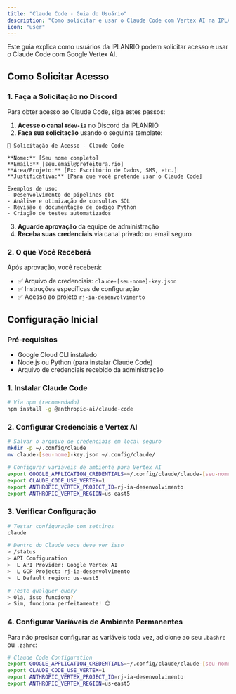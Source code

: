 ```yaml
---
title: "Claude Code - Guia do Usuário"
description: "Como solicitar e usar o Claude Code com Vertex AI na IPLANRIO"
icon: "user"
---
```


Este guia explica como usuários da IPLANRIO podem solicitar acesso e usar o Claude Code com Google Vertex AI.

## Como Solicitar Acesso

### 1. Faça a Solicitação no Discord

Para obter acesso ao Claude Code, siga estes passos:

1. **Acesse o canal `#dev-ia`** no Discord da IPLANRIO
2. **Faça sua solicitação** usando o seguinte template:

```
🤖 Solicitação de Acesso - Claude Code

**Nome:** [Seu nome completo]
**Email:** [seu.email@prefeitura.rio]
**Área/Projeto:** [Ex: Escritório de Dados, SMS, etc.]
**Justificativa:** [Para que você pretende usar o Claude Code]

Exemplos de uso:
- Desenvolvimento de pipelines dbt
- Análise e otimização de consultas SQL
- Revisão e documentação de código Python
- Criação de testes automatizados
```

3. **Aguarde aprovação** da equipe de administração
4. **Receba suas credenciais** via canal privado ou email seguro

### 2. O que Você Receberá

Após aprovação, você receberá:

- ✅ Arquivo de credenciais: `claude-[seu-nome]-key.json`
- ✅ Instruções específicas de configuração
- ✅ Acesso ao projeto `rj-ia-desenvolvimento`

## Configuração Inicial

### Pré-requisitos

- Google Cloud CLI instalado
- Node.js ou Python (para instalar Claude Code)
- Arquivo de credenciais recebido da administração

### 1. Instalar Claude Code

```bash
# Via npm (recomendado)
npm install -g @anthropic-ai/claude-code
```

### 2. Configurar Credenciais e Vertex AI

```bash
# Salvar o arquivo de credenciais em local seguro
mkdir -p ~/.config/claude
mv claude-[seu-nome]-key.json ~/.config/claude/

# Configurar variáveis de ambiente para Vertex AI
export GOOGLE_APPLICATION_CREDENTIALS=~/.config/claude/claude-[seu-nome]-key.json
export CLAUDE_CODE_USE_VERTEX=1
export ANTHROPIC_VERTEX_PROJECT_ID=rj-ia-desenvolvimento
export ANTHROPIC_VERTEX_REGION=us-east5
```


### 3. Verificar Configuração

```bash
# Testar configuração com settings
claude 

# Dentro do Claude voce deve ver isso 
> /status
> API Configuration 
>  L API Provider: Google Vertex AI
>  L GCP Project: rj-ia-desenvolvimento
>  L Default region: us-east5

# Teste qualquer query
> Olá, isso funciona?
> Sim, funciona perfeitamente! 😊
```

### 4. Configurar Variáveis de Ambiente Permanentes

Para não precisar configurar as variáveis toda vez, adicione ao seu `.bashrc` ou `.zshrc`:

```bash
# Claude Code Configuration
export GOOGLE_APPLICATION_CREDENTIALS=~/.config/claude/claude-[seu-nome]-key.json
export CLAUDE_CODE_USE_VERTEX=1
export ANTHROPIC_VERTEX_PROJECT_ID=rj-ia-desenvolvimento
export ANTHROPIC_VERTEX_REGION=us-east5
```

